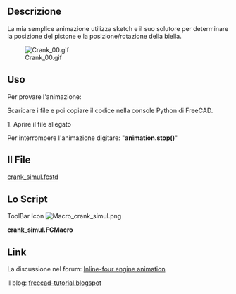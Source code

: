 <languages/>
{{Macro/it
|Name=Crank Simul
|Icon=Macro_crank_simul.png
|Translate=Crank Simul
|Description=Simulazione di cinematismo biella manovella.
|Author=kwahoo
|Version=1.0
|Date=2014-06-13
|FCVersion=All
|Download= [https://wiki.freecad.org/images/0/04/Macro_crank_simul.png ToolBar Icon]<br />Il file [https://forum.freecad.org/download/file.php?id=5954 crank_simul.fcstd]
}}

==Descrizione==
La mia semplice animazione utilizza sketch e il suo solutore per determinare la posizione del pistone e la posizione/rotazione della biella.

[[File:Crank 00.gif]]

==Uso== 
Per provare l'animazione:

Scaricare i file e poi copiare il codice nella console Python di FreeCAD.

1. Aprire il file allegato

Per interrompere l'animazione digitare: 
"'''animation.stop()'''"

<span id="The_File"></span>
==Il File==
[https://forum.freecad.org/download/file.php?id=5954 crank_simul.fcstd]
<span id="Script"></span>
==Lo Script==
ToolBar Icon [[Image:Macro_crank_simul.png]]

'''crank_simul.FCMacro'''

{{MacroCode|code=
import FreeCAD as App, FreeCADGui as Gui, Part, time, sys, math, Draft, DraftGeomUtils
from PySide import QtGui,QtCore

class Animation(object):
    def __init__(self):
        App.Console.PrintMessage('init')

        App.ActiveDocument.recompute()

        self.timer = QtCore.QTimer()
        QtCore.QObject.connect(self.timer, QtCore.SIGNAL("timeout()"), self.my_update)
        self.timer.start(50)

        self.an = 0.1

    def my_update(self):
        string = '{0}'.format(self.an)
        self.an = self.an + 0.01 if self.an < (2 * math.pi) else 0.0

        angle = math.degrees(self.an)
        App.ActiveDocument.Sketch.setDatum(5,App.Units.Quantity(str(angle)+' deg'))
        App.ActiveDocument.recompute()
        p1 = App.ActiveDocument.Sketch.Shape.Vertexes[0].Point
        p2 = App.ActiveDocument.Sketch.Shape.Vertexes[1].Point
        conrodangle = math.degrees(Draft.DraftVecUtils.angle(App.Vector(1,0,0),(p1-p2))) - 90
        App.ActiveDocument.getObject("Cylinder").Placement = App.Placement(p1,App.Rotation(App.Vector(1,0,0),-90))
        App.ActiveDocument.getObject("Sketch001").Placement = App.Placement(p1,App.Rotation(App.Vector(0,0,1),conrodangle))

    def stop(self):
        self.timer.stop()
         

animation = Animation()

}}

==Link== 
La discussione nel forum: [https://forum.freecad.org/viewtopic.php?f=24&t=6815&hilit=animation#p55092 Inline-four engine animation]

Il blog: [http://freecad-tutorial.blogspot.be/ freecad-tutorial.blogspot]

{{clear}}